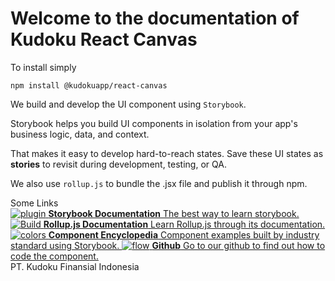 
<Meta title="Introduction" />

<style>
  {`
    .subheading {
      --mediumdark: '#999999';
      font-weight: 900;
      font-size: 13px;
      color: #999;
      letter-spacing: 6px;
      line-height: 24px;
      text-transform: uppercase;
      margin-bottom: 12px;
      margin-top: 40px;
    }

    .link-list {
      display: grid;
      grid-template-columns: 1fr;
      grid-template-rows: 1fr 1fr;
      row-gap: 10px;
    }

    @media (min-width: 620px) {
      .link-list {
        row-gap: 20px;
        column-gap: 20px;
        grid-template-columns: 1fr 1fr;
      }
    }

    @media all and (-ms-high-contrast:none) {
    .link-list {
        display: -ms-grid;
        -ms-grid-columns: 1fr 1fr;
        -ms-grid-rows: 1fr 1fr;
      }
    }

    .link-item {
      display: block;
      padding: 20px 30px 20px 15px;
      border: 1px solid #00000010;
      border-radius: 5px;
      transition: background 150ms ease-out, border 150ms ease-out, transform 150ms ease-out;
      color: #333333;
      display: flex;
      align-items: flex-start;
    }

    .link-item:hover {
      border-color: #1EA7FD50;
      transform: translate3d(0, -3px, 0);
      box-shadow: rgba(0, 0, 0, 0.08) 0 3px 10px 0;
    }

    .link-item:active {
      border-color: #1EA7FD;
      transform: translate3d(0, 0, 0);
    }

    .link-item strong {
      font-weight: 700;
      display: block;
      margin-bottom: 2px;
    }

    .link-item img {
      height: 40px;
      width: 40px;
      margin-right: 15px;
      flex: none;
    }

    .link-item span {
      font-size: 14px;
      line-height: 20px;
    }

    .tip {
      display: inline-block;
      border-radius: 1em;
      font-size: 11px;
      line-height: 12px;
      font-weight: 700;
      background: #E7FDD8;
      color: #66BF3C;
      padding: 4px 12px;
      margin-right: 10px;
      vertical-align: top;
    }

    .kudoku-tip {
      display: inline-block;
      border-radius: 1em;
      font-size: 11px;
      line-height: 12px;
      font-weight: 700;
      background: #2C5EA8;
      color: #FFFFFF;
      padding: 4px 12px;
      margin-right: 10px;
      vertical-align: top;
    }

    .tip-wrapper {
      font-size: 13px;
      line-height: 20px;
      margin-top: 40px;
      margin-bottom: 40px;
    }

    .tip-wrapper code {
      font-size: 12px;
      display: inline-block;
    }
  `}
</style>

# Welcome to the documentation of Kudoku React Canvas

To install simply

```
npm install @kudokuapp/react-canvas
```

We build and develop the UI component using `Storybook`.

Storybook helps you build UI components in isolation from your app's business logic, data, and context.

That makes it easy to develop hard-to-reach states. Save these UI states as **stories** to revisit during development, testing, or QA.

We also use `rollup.js` to bundle the .jsx file and publish it through npm.

<div className="subheading">Some Links</div>

<div className="link-list">
  <a
    className="link-item"
    href="https://storybook.js.org/docs/react/get-started/introduction"
    target="_blank"
  >
    <img src={Plugin} alt="plugin" />
    <span>
      <strong>Storybook Documentation</strong>
      The best way to learn storybook.
    </span>
  </a>
  <a
    className="link-item"
    href="https://rollupjs.org/guide/en/"
    target="_blank"
  >
    <img src={StackAlt} alt="Build" />
    <span>
      <strong>Rollup.js Documentation</strong>
      Learn Rollup.js through its documentation.
    </span>
  </a>
  <a
    className="link-item"
    href="https://storybook.js.org/showcase/"
    target="_blank"
  >
    <img src={Colors} alt="colors" />
    <span>
      <strong>Component Encyclopedia</strong>
      Component examples built by industry standard using Storybook.
    </span>
  </a>
  <a
    className="link-item"
    href="https://github.com/kudokuapp/react-canvas"
    target="_blank"
  >
    <img src={Flow} alt="flow" />
    <span>
      <strong>Github</strong>
      Go to our github to find out how to code the component.
    </span>
  </a>
</div>

<div className="tip-wrapper">
  <span className="kudoku-tip">PT. Kudoku Finansial Indonesia</span>
</div>
